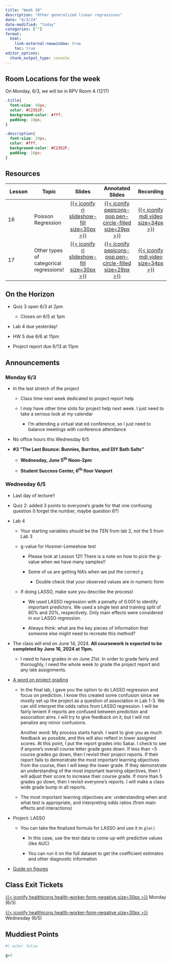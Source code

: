 ```yaml
---
title: "Week 10"
description: "Other generalized linear regressions"
date: "6/3/24"
date-modified: "today"
categories: [""]
format: 
  html:
    link-external-newwindow: true
    toc: true
editor_options: 
  chunk_output_type: console
---
```


::: callout-important
## Room Locations for the week

On Monday, 6/3, we will be in RPV Room A (1217)
:::

```css
.title{
  font-size: 40px;
  color: #C2352F;
  background-color: #fff;
  padding: 10px;
}

.description{
  font-size: 20px;
  color: #fff;
  background-color: #C2352F;
  padding: 10px;
}
```

## Resources

| Lesson | Topic                                   |                                                               Slides                                                               |                                                                   Annotated Slides                                                                    |                                                               Recording                                                                |
|-------------|-------------|:-------------:|:---------------:|:-------------:|
| 16     | Poisson Regression                      | [[{{< iconify ri slideshow-fill size=30px >}}](/lectures/16_Poisson_regression/16_Poisson_regression.qmd)]{style="color:#f8f5f0;"} | [[{{< iconify pepicons-pop pen-circle-filled size=29px >}}](/lectures/16_Poisson_regression/16_Poisson_regression_notes.pdf)]{style="color:#f8f5f0;"} | [[{{< iconify mdi video size=34px >}}](https://echo360.org/media/90d582c9-8cfe-42f8-a2ee-2fe4317323b1/public)]{style="color:#f8f5f0;"} |
| 17     | Other types of categorical regressions! |            [[{{< iconify ri slideshow-fill size=30px >}}](/lectures/17_Wrap_up/17_Wrap_up.qmd)]{style="color:#f8f5f0;"}            |            [[{{< iconify pepicons-pop pen-circle-filled size=29px >}}](/lectures/17_Wrap_up/17_Wrap_up_notes.pdf)]{style="color:#f8f5f0;"}            | [[{{< iconify mdi video size=34px >}}](https://echo360.org/media/d76da6ea-7c7b-48b0-94f1-0e1774ef00f9/public)]{style="color:#f8f5f0;"} |

## On the Horizon

-   Quiz 3 open 6/3 at 2pm

    -   Closes on 6/5 at 1pm

-   Lab 4 due yesterday!

-   HW 5 due 6/6 at 11pm

-   Project report due 6/13 at 11pm

## Announcements

### Monday 6/3

-   In the last stretch of the project

    -   Class time next week dedicated to project report help

    -   I *may* have other time slots for project help next week. I just need to take a serious look at my calendar

        -   I'm attending a virtual stat ed conference, so I just need to balance meetings with conference attendance

-   No office hours this Wednesday 6/5

-   **#3 “The Last Bounce: Bunnies, Burritos, and DIY Bath Salts”**

    -   **Wednesday, June 5^th^ Noon-2pm**

    -   **Student Success Center, 6^th^ floor Vanport**

### Wednesday 6/5

-   Last day of lecture!!

-   Quiz 2: added 3 points to everyone's grade for that one confusing question (I forget the number, maybe question 6?)

-   Lab 4

    -   Your starting variables should be the TEN from lab 2, not the 5 from Lab 3

    -   g-value for Hosmer-Lemeshow test

        -   Please look at Lesson 12!! There is a note on how to pick the g-value when we have many samples!!

        -   Some of us are getting NA's when we put the correct `g`

            -   Double check that your observed values are in numeric form

    -   If doing LASSO, make sure you describe the process!

        -   We used LASSO regression with a penalty of 0.001 to identify important predictors. We used a single test and training split of 80% and 20%, respectively. Only main effects were considered in our LASSO regression.

        -   Always think: what are the key pieces of information that someone else might need to recreate this method?

-   The class will end on June 14, 2024. **All coursework is expected to be completed by June 16, 2024 at 11pm.**

    -   I need to have grades in on June 21st. In order to grade fairly and thoroughly, I need the whole week to grade the project report and any late assignments.

-   [A word on project grading](https://nwakim.github.io/S2024_BSTA_513/project/Project_report_instructions.html#grading)

    -   In the final lab, I gave you the option to do LASSO regression and focus on prediction. I know this created some confusion since we mostly set up the project as a question of association in Lab 1-3. We can still interpret the odds ratios from LASSO regression. I will be fairly lenient if reports are confused between prediction and association aims. I will try to give feedback on it, but I will not penalize any minor confusions.

        Another word: My process starts harsh. I want to give you as much feedback as possible, and this will also reflect in lower assigned scores. At this point, I put the report grades into Sakai. I check to see if anyone's overall course letter grade goes down. If less than \~5 course grades go down, then I revisit their project reports. If their report fails to demonstrate the most important learning objectives from the course, then I will keep the lower grade. If they demonstrate an understanding of the most important learning objectives, then I will adjust their score to increase their course grade. If more than 5 grades go down, then I revisit everyone's reports. I will make a class wide grade bump in all reports.

    -   The most important learning objectives are: understanding when and what test is appropriate, and interpreting odds ratios (from main effects and interactions)

-   Project: LASSO

    -   You can take the finalized formula for LASSO and use it in `glm()`

        -   In this case, use the test data to come up with predictive values (like AUC)

        -   You can run it on the full dataset to get the coefficient estimates and other diagnostic information

-   [Guide on figures](https://nwakim.github.io/S2024_BSTA_513/project/Project_report_instructions.html#guide-on-figures)

## Class Exit Tickets

[[{{< iconify healthicons health-worker-form-negative size=30px >}}](https://forms.office.com/Pages/ResponsePage.aspx?id=V3lz4rj6fk2U9pvWr59xWFMopmPUjRtDiHLswhgacNhUMkFER0lXTDdTUzIxN1A1QkJWUUVDNkRNRC4u)]{style="color:#f8f5f0;"} Monday (6/3)

[[{{< iconify healthicons health-worker-form-negative size=30px >}}](https://forms.office.com/Pages/ResponsePage.aspx?id=V3lz4rj6fk2U9pvWr59xWFMopmPUjRtDiHLswhgacNhURFlUQUhaRURCTEJVVlBKUEc5RDhCN04zQS4u)]{style="color:#f8f5f0;"} Wednesday (6/5)

## Muddiest Points

```r
#| echo: false

g=3
```
